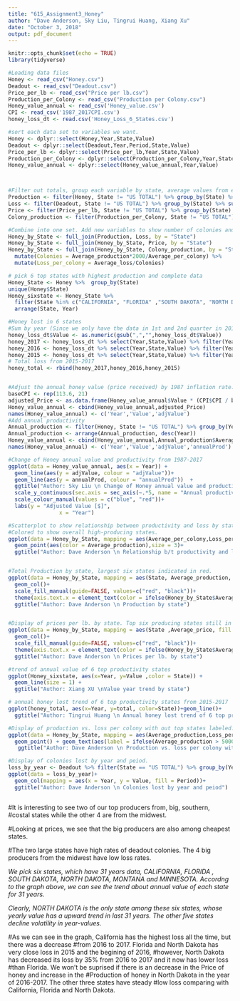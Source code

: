 ```yaml
---
title: "615_Assignment3_Honey"
author: "Dave Anderson, Sky Liu, Tingrui Huang, Xiang Xu"
date: "October 3, 2018"
output: pdf_document
---
```


```r
knitr::opts_chunk$set(echo = TRUE)
library(tidyverse)
```

```r
#Loading data files
Honey <- read_csv("Honey.csv")
Deadout <- read_csv("Deadout.csv")
Price_per_lb <- read_csv("Price per lb.csv")
Production_per_Colony <- read_csv("Production per Colony.csv")
Honey_value_annual <- read_csv('Honey_value.csv')
CPI <- read_csv('1987_2017CPI.csv')
honey_loss_dt <- read.csv('Honey_Loss_6_States.csv')
```

```r
#sort each data set to variables we want. 
Honey <- dplyr::select(Honey,Year,State,Value)
Deadout <- dplyr::select(Deadout,Year,Period,State,Value) 
Price_per_lb <- dplyr::select(Price_per_lb,Year,State,Value)
Production_per_Colony <- dplyr::select(Production_per_Colony,Year,State,Value)
Honey_value_annual <- dplyr::select(Honey_value_annual,Year,Value)



#Filter out totals, group each variable by state, average values from each year
Production <- filter(Honey, State != "US TOTAL") %>% group_by(State) %>% summarise(Average_production = mean(Value)/2000)
Loss <- filter(Deadout, State != "US TOTAL") %>% group_by(State) %>% summarise(Average_loss = mean(Value))
Price <- filter(Price_per_lb, State != "US TOTAL") %>% group_by(State) %>% summarise(Average_price = mean(Value))
Colony_production <- filter(Production_per_Colony, State != "US TOTAL") %>% group_by(State) %>% summarise(Average_per_colony = mean(Value))

#Combine into one set. Add new variables to show number of colonies and loss/colony
Honey_by_State <- full_join(Production, Loss, by = "State")
Honey_by_State <- full_join(Honey_by_State, Price, by = "State")
Honey_by_State <- full_join(Honey_by_State, Colony_production, by = "State") %>% 
  mutate(Colonies = Average_production*2000/Average_per_colony) %>% 
  mutate(Loss_per_colony = Average_loss/Colonies) 

# pick 6 top states with highest production and complete data
Honey_State <- Honey %>%  group_by(State) 
unique(Honey$State)
Honey_sixstate <- Honey_State %>%
  filter(State %in% c("CALIFORNIA", "FLORIDA" ,"SOUTH DAKOTA", "NORTH DAKOTA","MONTANA", "MINNESOTA")) %>%
  arrange(State, Year)

#Honey lost in 6 states
#Sum by year (Since we only have the data in 1st and 2nd quarter in 2018, we will exclude the data in 2018)
honey_loss_dt$Value <- as.numeric(gsub(",","",honey_loss_dt$Value))
honey_2017 <- honey_loss_dt %>% select(Year,State,Value) %>% filter(Year==2017) %>% group_by(Year,State) %>% summarise(total=sum(Value))
honey_2016 <- honey_loss_dt %>% select(Year,State,Value) %>% filter(Year==2016) %>% group_by(Year,State) %>% summarise(total=sum(Value))
honey_2015 <- honey_loss_dt %>% select(Year,State,Value) %>% filter(Year==2015) %>% group_by(Year,State) %>% summarise(total=sum(Value))
# Total loss from 2015-2017
honey_total <- rbind(honey_2017,honey_2016,honey_2015)


#Adjust the annual honey value (price received) by 1987 inflation rate.
baseCPI <- rep(113.6, 21)
adjusted_Price <- as.data.frame(Honey_value_annual$Value * (CPI$CPI / baseCPI))
Honey_value_annual <- cbind(Honey_value_annual,adjusted_Price)
names(Honey_value_annual) <- c('Year','Value','adjValue')
#Add annual productivity
Annual_production <- filter(Honey, State != "US TOTAL") %>% group_by(Year)  %>% summarise(Average_production = mean(Value)/2000)  
Annual_production <- arrange(Annual_production, desc(Year))
Honey_value_annual <- cbind(Honey_value_annual,Annual_production$Average_production)
names(Honey_value_annual) <- c('Year','Value','adjValue','annualProd')

```





```r
#Change of Honey annual value and productivity from 1987-2017
ggplot(data = Honey_value_annual, aes(x = Year)) + 
  geom_line(aes(y = adjValue, colour = "adjValue"))+
  geom_line(aes(y = annualProd, colour = "annualProd"))  +
  ggtitle("Author: Sky Liu \n Change of Honey annual value and productivity from 1987-2017")+
  scale_y_continuous(sec.axis = sec_axis(~.*5, name = "Annual productivity [%]"))+
  scale_colour_manual(values = c("blue", "red"))+
  labs(y = "Adjusted Value [$]",
                x = "Year")

#Scatterplot to show relationship between productivity and loss by state.
#Colored to show overall high-producing states.
ggplot(data = Honey_by_State, mapping = aes(Average_per_colony,Loss_per_colony))+
  geom_point(aes(color = Average_production),size = 3)+
  ggtitle("Author: Dave Anderson \n Relationship b/t productivity and loss by state")


#Total Production by state, largest six states indicated in red. 
ggplot(data = Honey_by_State, mapping = aes(State, Average_production, fill=ifelse(Average_production > 5000,"A", "B")))+
  geom_col()+
  scale_fill_manual(guide=FALSE, values=c("red", "black"))+
  theme(axis.text.x = element_text(color = ifelse(Honey_by_State$Average_production > 5000, "red", "black"), angle = 75, hjust = 1))+
  ggtitle("Author: Dave Anderson \n Production by state")


#Display of prices per lb. by state. Top six producing states still in red to show their low prices. 
ggplot(data = Honey_by_State, mapping = aes(State ,Average_price, fill = ifelse(Average_production > 5000, "A", "B")))+
  geom_col()+
  scale_fill_manual(guide=FALSE, values=c("red", "black"))+
  theme(axis.text.x = element_text(color = ifelse(Honey_by_State$Average_production > 5000, "red", "black"), angle = 75, hjust = 1))+
  ggtitle("Author: Dave Anderson \n Prices per lb. by state")

#trend of annual value of 6 top productivity states 
ggplot(Honey_sixstate, aes(x=Year, y=Value ,color = State)) +
  geom_line(size = 1) +
  ggtitle("Author: Xiang XU \nValue year trend by state")

# annual honey lost trend of 6 top productivity states from 2015-2017
ggplot(honey_total, aes(x=Year, y=total, color=State))+geom_line()+
  ggtitle("Author: Tingrui Huang \n Annual honey lost trend of 6 top productivity states from 2015-2017")

#Display of production vs. loss per colony with out top states labeled. 
ggplot(data = Honey_by_State, mapping = aes(Average_production,Loss_per_colony, label = State))+
  geom_point() + geom_text(aes(label = ifelse(Average_production > 5000,as.character(State),'')),vjust = 1.5,hjust = 1)+
   ggtitle("Author: Dave Anderson \n Production vs. loss per colony with out top states labeled")

#Display of colonies lost by year and peiod. 
loss_by_year <- Deadout %>% filter(State == "US TOTAL") %>% group_by(Year)
ggplot(data = loss_by_year)+
  geom_col(mapping = aes(x = Year, y = Value, fill = Period))+
  ggtitle("Author: Dave Anderson \n Colonies lost by year and peiod")



```

#It is interesting to see two of our top producers from, big, southern,
#costal states while the other 4 are from the midwest. 

#Looking at prices, we see that the big producers are also among cheapest states.

#The two large states have high rates of deadout colonies. The 4 big producers from the midwest have low loss rates. 

*We pick six states, which have 31 years data, CALIFORNIA, FLORIDA , SOUTH DAKOTA, NORTH DAKOTA, MONTANA and MINNESOTA. Accordng to the graph above, we can see the trend about annual value of each state for 31 years.*

*Clearly, NORTH DAKOTA is the only state among these six states, whose yearly value has a upward trend in last 31 years. The other five states decline volatility in year-values.*

#As we can see in the graph, California has the highest loss all the time, but there was a decrease
#from 2016 to 2017. Florida and North Dakota has very close loss in 2015 and the begining of 2016, 
#however, North Dakota has decreased its loss by 35% from 2016 to 2017 and it now has lower loss
#than Florida. We won't be suprised if there is an decrease in the Price of honey and increase in the
#Production of honey in North Dakota in the year of 2016-2017. The other three states have steady 
#low loss comparing with California, Florida and North Dakota.